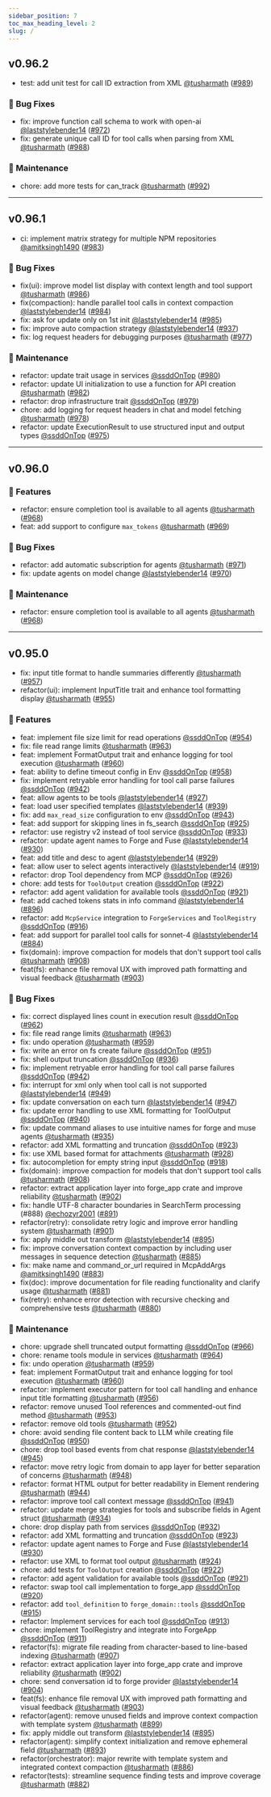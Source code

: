 ```yaml
---
sidebar_position: 7
toc_max_heading_level: 2
slug: /
---
```



<VersionUpdateCard />

## v0.96.2 

- test: add unit test for call ID extraction from XML [@tusharmath](https://github.com/tusharmath) ([#989](https://github.com/antinomyhq/forge/pull/989))

### 🐛 Bug Fixes

- fix: improve function call schema to work with open-ai [@laststylebender14](https://github.com/laststylebender14) ([#972](https://github.com/antinomyhq/forge/pull/972))
- fix: generate unique call ID for tool calls when parsing from XML [@tusharmath](https://github.com/tusharmath) ([#988](https://github.com/antinomyhq/forge/pull/988))

### 🧰 Maintenance

- chore: add more tests for can\_track [@tusharmath](https://github.com/tusharmath) ([#992](https://github.com/antinomyhq/forge/pull/992))


---
## v0.96.1 

- ci: implement matrix strategy for multiple NPM repositories [@amitksingh1490](https://github.com/amitksingh1490) ([#983](https://github.com/antinomyhq/forge/pull/983))

### 🐛 Bug Fixes

- fix(ui): improve model list display with context length and tool support [@tusharmath](https://github.com/tusharmath) ([#986](https://github.com/antinomyhq/forge/pull/986))
- fix(compaction): handle parallel tool calls in context compaction [@laststylebender14](https://github.com/laststylebender14) ([#984](https://github.com/antinomyhq/forge/pull/984))
- fix: ask for update only on 1st init [@laststylebender14](https://github.com/laststylebender14) ([#985](https://github.com/antinomyhq/forge/pull/985))
- fix: improve auto compaction strategy [@laststylebender14](https://github.com/laststylebender14) ([#937](https://github.com/antinomyhq/forge/pull/937))
- fix: log request headers for debugging purposes [@tusharmath](https://github.com/tusharmath) ([#977](https://github.com/antinomyhq/forge/pull/977))

### 🧰 Maintenance

- refactor: update trait usage in services [@ssddOnTop](https://github.com/ssddOnTop) ([#980](https://github.com/antinomyhq/forge/pull/980))
- refactor: update UI initialization to use a function for API creation [@tusharmath](https://github.com/tusharmath) ([#982](https://github.com/antinomyhq/forge/pull/982))
- refactor: drop infrastructure trait [@ssddOnTop](https://github.com/ssddOnTop) ([#979](https://github.com/antinomyhq/forge/pull/979))
- chore: add logging for request headers in chat and model fetching [@tusharmath](https://github.com/tusharmath) ([#978](https://github.com/antinomyhq/forge/pull/978))
- refactor: update ExecutionResult to use structured input and output types [@ssddOnTop](https://github.com/ssddOnTop) ([#975](https://github.com/antinomyhq/forge/pull/975))


---
## v0.96.0 

### 🚀 Features

- refactor: ensure completion tool is available to all agents [@tusharmath](https://github.com/tusharmath) ([#968](https://github.com/antinomyhq/forge/pull/968))
- feat: add support to configure `max_tokens` [@tusharmath](https://github.com/tusharmath) ([#969](https://github.com/antinomyhq/forge/pull/969))

### 🐛 Bug Fixes

- refactor: add automatic subscription for agents [@tusharmath](https://github.com/tusharmath) ([#971](https://github.com/antinomyhq/forge/pull/971))
- fix: update agents on model change [@laststylebender14](https://github.com/laststylebender14) ([#970](https://github.com/antinomyhq/forge/pull/970))

### 🧰 Maintenance

- refactor: ensure completion tool is available to all agents [@tusharmath](https://github.com/tusharmath) ([#968](https://github.com/antinomyhq/forge/pull/968))


---
## v0.95.0 

- fix: input title format to handle summaries differently [@tusharmath](https://github.com/tusharmath) ([#957](https://github.com/antinomyhq/forge/pull/957))
- refactor(ui): implement InputTitle trait and enhance tool formatting display [@tusharmath](https://github.com/tusharmath) ([#955](https://github.com/antinomyhq/forge/pull/955))

### 🚀 Features

- feat: implement file size limit for read operations [@ssddOnTop](https://github.com/ssddOnTop) ([#954](https://github.com/antinomyhq/forge/pull/954))
- fix: file read range limits [@tusharmath](https://github.com/tusharmath) ([#963](https://github.com/antinomyhq/forge/pull/963))
- feat: implement FormatOutput trait and enhance logging for tool execution [@tusharmath](https://github.com/tusharmath) ([#960](https://github.com/antinomyhq/forge/pull/960))
- feat: ability to define timeout config in Env [@ssddOnTop](https://github.com/ssddOnTop) ([#958](https://github.com/antinomyhq/forge/pull/958))
- fix: implement retryable error handling for tool call parse failures [@ssddOnTop](https://github.com/ssddOnTop) ([#942](https://github.com/antinomyhq/forge/pull/942))
- feat: allow agents to be tools [@laststylebender14](https://github.com/laststylebender14) ([#927](https://github.com/antinomyhq/forge/pull/927))
- feat: load user specified templates [@laststylebender14](https://github.com/laststylebender14) ([#939](https://github.com/antinomyhq/forge/pull/939))
- fix: add `max_read_size` configuration to env [@ssddOnTop](https://github.com/ssddOnTop) ([#943](https://github.com/antinomyhq/forge/pull/943))
- feat: add support for skipping lines in fs\_search  [@ssddOnTop](https://github.com/ssddOnTop) ([#925](https://github.com/antinomyhq/forge/pull/925))
- refactor: use registry v2 instead of tool service [@ssddOnTop](https://github.com/ssddOnTop) ([#933](https://github.com/antinomyhq/forge/pull/933))
- refactor: update agent names to Forge and Fuse [@laststylebender14](https://github.com/laststylebender14) ([#930](https://github.com/antinomyhq/forge/pull/930))
- feat: add title and desc to agent [@laststylebender14](https://github.com/laststylebender14) ([#929](https://github.com/antinomyhq/forge/pull/929))
- feat: allow user to select agents interactively [@laststylebender14](https://github.com/laststylebender14) ([#919](https://github.com/antinomyhq/forge/pull/919))
- refactor: drop Tool dependency from MCP [@ssddOnTop](https://github.com/ssddOnTop) ([#926](https://github.com/antinomyhq/forge/pull/926))
- chore: add tests for `ToolOutput` creation [@ssddOnTop](https://github.com/ssddOnTop) ([#922](https://github.com/antinomyhq/forge/pull/922))
- refactor: add agent validation for available tools [@ssddOnTop](https://github.com/ssddOnTop) ([#921](https://github.com/antinomyhq/forge/pull/921))
- feat: add cached tokens stats in info command [@laststylebender14](https://github.com/laststylebender14) ([#896](https://github.com/antinomyhq/forge/pull/896))
- refactor: add `McpService` integration to `ForgeServices` and `ToolRegistry` [@ssddOnTop](https://github.com/ssddOnTop) ([#916](https://github.com/antinomyhq/forge/pull/916))
- feat: add support for parallel tool calls for sonnet-4 [@laststylebender14](https://github.com/laststylebender14) ([#884](https://github.com/antinomyhq/forge/pull/884))
- fix(domain): improve compaction for models that don't support tool calls [@tusharmath](https://github.com/tusharmath) ([#908](https://github.com/antinomyhq/forge/pull/908))
- feat(fs): enhance file removal UX with improved path formatting and visual feedback [@tusharmath](https://github.com/tusharmath) ([#903](https://github.com/antinomyhq/forge/pull/903))

### 🐛 Bug Fixes

- fix: correct displayed lines count in execution result [@ssddOnTop](https://github.com/ssddOnTop) ([#962](https://github.com/antinomyhq/forge/pull/962))
- fix: file read range limits [@tusharmath](https://github.com/tusharmath) ([#963](https://github.com/antinomyhq/forge/pull/963))
- fix: undo operation [@tusharmath](https://github.com/tusharmath) ([#959](https://github.com/antinomyhq/forge/pull/959))
- fix: write an error on fs create failure [@ssddOnTop](https://github.com/ssddOnTop) ([#951](https://github.com/antinomyhq/forge/pull/951))
- fix: shell output truncation [@ssddOnTop](https://github.com/ssddOnTop) ([#936](https://github.com/antinomyhq/forge/pull/936))
- fix: implement retryable error handling for tool call parse failures [@ssddOnTop](https://github.com/ssddOnTop) ([#942](https://github.com/antinomyhq/forge/pull/942))
- fix: interrupt for xml only when tool call is not supported [@laststylebender14](https://github.com/laststylebender14) ([#949](https://github.com/antinomyhq/forge/pull/949))
- fix: update conversation on each turn [@laststylebender14](https://github.com/laststylebender14) ([#947](https://github.com/antinomyhq/forge/pull/947))
- fix: update error handling to use XML formatting for ToolOutput [@ssddOnTop](https://github.com/ssddOnTop) ([#940](https://github.com/antinomyhq/forge/pull/940))
- fix: update command aliases to use intuitive names for forge and muse agents [@tusharmath](https://github.com/tusharmath) ([#935](https://github.com/antinomyhq/forge/pull/935))
- refactor: add XML formatting and truncation [@ssddOnTop](https://github.com/ssddOnTop) ([#923](https://github.com/antinomyhq/forge/pull/923))
- fix: use XML based format for attachments [@tusharmath](https://github.com/tusharmath) ([#928](https://github.com/antinomyhq/forge/pull/928))
- fix: autocompletion for empty string input [@ssddOnTop](https://github.com/ssddOnTop) ([#918](https://github.com/antinomyhq/forge/pull/918))
- fix(domain): improve compaction for models that don't support tool calls [@tusharmath](https://github.com/tusharmath) ([#908](https://github.com/antinomyhq/forge/pull/908))
- refactor: extract application layer into forge\_app crate and improve reliability [@tusharmath](https://github.com/tusharmath) ([#902](https://github.com/antinomyhq/forge/pull/902))
- fix: handle UTF-8 character boundaries in SearchTerm processing (#888) [@echozyr2001](https://github.com/echozyr2001) ([#891](https://github.com/antinomyhq/forge/pull/891))
- refactor(retry): consolidate retry logic and improve error handling system [@tusharmath](https://github.com/tusharmath) ([#901](https://github.com/antinomyhq/forge/pull/901))
- fix: apply middle out transform [@laststylebender14](https://github.com/laststylebender14) ([#895](https://github.com/antinomyhq/forge/pull/895))
- fix: improve conversation context compaction by including user messages in sequence detection [@tusharmath](https://github.com/tusharmath) ([#885](https://github.com/antinomyhq/forge/pull/885))
- fix: make name and command\_or\_url required in McpAddArgs [@amitksingh1490](https://github.com/amitksingh1490) ([#883](https://github.com/antinomyhq/forge/pull/883))
- fix(doc): improve documentation for file reading functionality and clarify usage [@tusharmath](https://github.com/tusharmath) ([#881](https://github.com/antinomyhq/forge/pull/881))
- fix(retry): enhance error detection with recursive checking and comprehensive tests [@tusharmath](https://github.com/tusharmath) ([#880](https://github.com/antinomyhq/forge/pull/880))

### 🧰 Maintenance

- chore: upgrade shell truncated output formatting [@ssddOnTop](https://github.com/ssddOnTop) ([#966](https://github.com/antinomyhq/forge/pull/966))
- chore: rename tools module in services [@tusharmath](https://github.com/tusharmath) ([#964](https://github.com/antinomyhq/forge/pull/964))
- fix: undo operation [@tusharmath](https://github.com/tusharmath) ([#959](https://github.com/antinomyhq/forge/pull/959))
- feat: implement FormatOutput trait and enhance logging for tool execution [@tusharmath](https://github.com/tusharmath) ([#960](https://github.com/antinomyhq/forge/pull/960))
- refactor: implement executor pattern for tool call handling and enhance input title formatting [@tusharmath](https://github.com/tusharmath) ([#956](https://github.com/antinomyhq/forge/pull/956))
- refactor: remove unused Tool references and commented-out find method [@tusharmath](https://github.com/tusharmath) ([#953](https://github.com/antinomyhq/forge/pull/953))
- refactor: remove old tools [@tusharmath](https://github.com/tusharmath) ([#952](https://github.com/antinomyhq/forge/pull/952))
- chore: avoid sending file content back to LLM while creating file [@ssddOnTop](https://github.com/ssddOnTop) ([#950](https://github.com/antinomyhq/forge/pull/950))
- chore: drop tool based events from chat response [@laststylebender14](https://github.com/laststylebender14) ([#945](https://github.com/antinomyhq/forge/pull/945))
- refactor: move retry logic from domain to app layer for better separation of concerns [@tusharmath](https://github.com/tusharmath) ([#948](https://github.com/antinomyhq/forge/pull/948))
- refactor: format HTML output for better readability in Element rendering [@tusharmath](https://github.com/tusharmath) ([#944](https://github.com/antinomyhq/forge/pull/944))
- refactor: improve tool call context message [@ssddOnTop](https://github.com/ssddOnTop) ([#941](https://github.com/antinomyhq/forge/pull/941))
- refactor: update merge strategies for tools and subscribe fields in Agent struct [@tusharmath](https://github.com/tusharmath) ([#934](https://github.com/antinomyhq/forge/pull/934))
- chore: drop display path from services [@ssddOnTop](https://github.com/ssddOnTop) ([#932](https://github.com/antinomyhq/forge/pull/932))
- refactor: add XML formatting and truncation [@ssddOnTop](https://github.com/ssddOnTop) ([#923](https://github.com/antinomyhq/forge/pull/923))
- refactor: update agent names to Forge and Fuse [@laststylebender14](https://github.com/laststylebender14) ([#930](https://github.com/antinomyhq/forge/pull/930))
- refactor: use XML to format tool output [@tusharmath](https://github.com/tusharmath) ([#924](https://github.com/antinomyhq/forge/pull/924))
- chore: add tests for `ToolOutput` creation [@ssddOnTop](https://github.com/ssddOnTop) ([#922](https://github.com/antinomyhq/forge/pull/922))
- refactor: add agent validation for available tools [@ssddOnTop](https://github.com/ssddOnTop) ([#921](https://github.com/antinomyhq/forge/pull/921))
- refactor: swap tool call implementation to forge\_app [@ssddOnTop](https://github.com/ssddOnTop) ([#920](https://github.com/antinomyhq/forge/pull/920))
- refactor: add `tool_definition` to `forge_domain::tools` [@ssddOnTop](https://github.com/ssddOnTop) ([#915](https://github.com/antinomyhq/forge/pull/915))
- refactor: Implement services for each tool [@ssddOnTop](https://github.com/ssddOnTop) ([#913](https://github.com/antinomyhq/forge/pull/913))
- chore: implement ToolRegistry and integrate into ForgeApp [@ssddOnTop](https://github.com/ssddOnTop) ([#911](https://github.com/antinomyhq/forge/pull/911))
- refactor(fs): migrate file reading from character-based to line-based indexing [@tusharmath](https://github.com/tusharmath) ([#907](https://github.com/antinomyhq/forge/pull/907))
- refactor: extract application layer into forge\_app crate and improve reliability [@tusharmath](https://github.com/tusharmath) ([#902](https://github.com/antinomyhq/forge/pull/902))
- chore: send conversation id to forge provider [@laststylebender14](https://github.com/laststylebender14) ([#904](https://github.com/antinomyhq/forge/pull/904))
- feat(fs): enhance file removal UX with improved path formatting and visual feedback [@tusharmath](https://github.com/tusharmath) ([#903](https://github.com/antinomyhq/forge/pull/903))
- refactor(agent): remove unused fields and improve context compaction with template system [@tusharmath](https://github.com/tusharmath) ([#899](https://github.com/antinomyhq/forge/pull/899))
- fix: apply middle out transform [@laststylebender14](https://github.com/laststylebender14) ([#895](https://github.com/antinomyhq/forge/pull/895))
- refactor(agent): simplify context initialization and remove ephemeral field [@tusharmath](https://github.com/tusharmath) ([#893](https://github.com/antinomyhq/forge/pull/893))
- refactor(orchestrator): major rewrite with template system and integrated context compaction [@tusharmath](https://github.com/tusharmath) ([#886](https://github.com/antinomyhq/forge/pull/886))
- refactor(tests): streamline sequence finding tests and improve coverage [@tusharmath](https://github.com/tusharmath) ([#882](https://github.com/antinomyhq/forge/pull/882))
